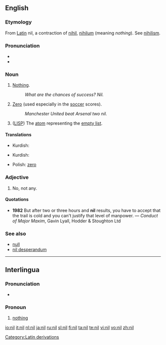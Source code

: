 {{also|Nil|níl|ni-l|-nil-}}
==English==

===Etymology===
From [[w:Latin|Latin]] nil, a contraction of [[nihil]], [[nihilum]] (meaning ''nothing''). See [[nihilism]].

===Pronunciation===
* {{IPA|/nɪl/}}
* {{rhymes|ɪl}}

===Noun===
{{en-noun}}

# [[nothing|Nothing]].
#: ''What are the chances of success?  Nil.''
# [[zero|Zero]] (used especially in the [[soccer]] scores).
#: ''Manchester United beat Arsenal two nil.''
# {{programming}} ([[LISP]]) The [[atom]] representing the [[empty list]].

====Translations====
{{trans-top|nothing}}
* Kurdish: {{ku-Arab|[[هیچ]]}}
{{trans-mid}}
{{trans-bottom}}

{{trans-top|zero (used especially in the soccer scores)}}
* Kurdish: {{ku-Arab|[[هیچ]]}}
{{trans-mid}}
* Polish: [[zero#Polish|zero]]
{{trans-bottom}}

{{trans-top|(LISP) atom representing the empty list}}
{{trans-mid}}
{{trans-bottom}}

===Adjective===
{{en-adj|-}}

# No, not any.

====Quotations====
* '''1982''' But after two or three hours and '''nil''' results, you have to accept that the trail is cold and you can't justify that level of manpower. &mdash; ''Conduct of Major Maxim'', Gavin Lyall, Hodder & Stoughton Ltd

===See also===
* [[null]]
* [[nil desperandum]]

[[Category:Latin derivations]]

----

==Interlingua==

===Pronunciation===
* {{SAMPA|/nil/}}

===Pronoun===
{{infl|ia|pronoun}}  {{context|Indefinite pronoun}}

# [[nothing]]

[[io:nil]]
[[it:nil]]
[[nl:nil]]
[[ja:nil]]
[[ru:nil]]
[[sl:nil]]
[[fi:nil]]
[[ta:nil]]
[[te:nil]]
[[vi:nil]]
[[vo:nil]]
[[zh:nil]]
